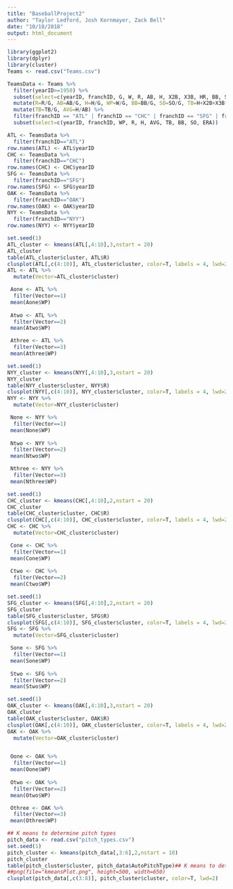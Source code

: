 ```yaml
---
title: "BaseballProject2"
author: "Taylor Ledford, Josh Kornmayer, Zack Bell"
date: "10/18/2018"
output: html_document
---
```


```r
library(ggplot2)
library(dplyr)
library(cluster)
Teams <- read.csv("Teams.csv")
```

```r
TeamsData <- Teams %>%
  filter(yearID>=1950) %>%
  subset(select=c(yearID, franchID, G, W, R, AB, H, X2B, X3B, HR, BB, SO, ERA)) %>%
  mutate(R=R/G, AB=AB/G, H=H/G, WP=W/G, BB=BB/G, SO=SO/G, TB=H+X2B+X3B*3+HR*3) %>%
  mutate(TB=TB/G, AVG=H/AB) %>%
  filter(franchID == "ATL" | franchID == "CHC" | franchID == "SFG" | franchID == "OAK" | franchID == "NYY") %>%
  subset(select=c(yearID, franchID, WP, R, H, AVG, TB, BB, SO, ERA))

ATL <- TeamsData %>%
  filter(franchID=="ATL")
row.names(ATL) <- ATL$yearID
CHC <- TeamsData %>%
  filter(franchID=="CHC")
row.names(CHC) <- CHC$yearID
SFG <- TeamsData %>%
  filter(franchID=="SFG")
row.names(SFG) <- SFG$yearID
OAK <- TeamsData %>%
  filter(franchID=="OAK")
row.names(OAK) <- OAK$yearID
NYY <- TeamsData %>%
  filter(franchID=="NYY")
row.names(NYY) <- NYY$yearID
```

```r
set.seed(1)
ATL_cluster <- kmeans(ATL[,4:10],3,nstart = 20)
ATL_cluster
table(ATL_cluster$cluster, ATL$R)
clusplot(ATL[,c(4:10)], ATL_cluster$cluster, color=T, labels = 4, lwd=2)
ATL <- ATL %>%
  mutate(Vector=ATL_cluster$cluster)

 Aone <- ATL %>%
  filter(Vector==1)
 mean(Aone$WP)
 
 Atwo <- ATL %>%
  filter(Vector==2)
 mean(Atwo$WP)

 Athree <- ATL %>%
  filter(Vector==3)
 mean(Athree$WP)
```

```r
set.seed(1)
NYY_cluster <- kmeans(NYY[,4:10],3,nstart = 20)
NYY_cluster
table(NYY_cluster$cluster, NYY$R)
clusplot(NYY[,c(4:10)], NYY_cluster$cluster, color=T, labels = 4, lwd=2)
NYY <- NYY %>%
  mutate(Vector=NYY_cluster$cluster)

 None <- NYY %>%
  filter(Vector==1)
 mean(None$WP)
 
 Ntwo <- NYY %>%
  filter(Vector==2)
 mean(Ntwo$WP)

 Nthree <- NYY %>%
  filter(Vector==3)
 mean(Nthree$WP)

```

```r
set.seed(1)
CHC_cluster <- kmeans(CHC[,4:10],2,nstart = 20)
CHC_cluster
table(CHC_cluster$cluster, CHC$R)
clusplot(CHC[,c(4:10)], CHC_cluster$cluster, color=T, labels = 4, lwd=2)
CHC <- CHC %>%
  mutate(Vector=CHC_cluster$cluster)

 Cone <- CHC %>%
  filter(Vector==1)
 mean(Cone$WP)
 
 Ctwo <- CHC %>%
  filter(Vector==2)
 mean(Ctwo$WP)
```
```r
set.seed(1)
SFG_cluster <- kmeans(SFG[,4:10],2,nstart = 20)
SFG_cluster
table(SFG_cluster$cluster, SFG$R)
clusplot(SFG[,c(4:10)], SFG_cluster$cluster, color=T, labels = 4, lwd=2)
SFG <- SFG %>%
  mutate(Vector=SFG_cluster$cluster)

 Sone <- SFG %>%
  filter(Vector==1)
 mean(Sone$WP)
 
 Stwo <- SFG %>%
  filter(Vector==2)
 mean(Stwo$WP)
```
```r
set.seed(1)
OAK_cluster <- kmeans(OAK[,4:10],3,nstart = 20)
OAK_cluster
table(OAK_cluster$cluster, OAK$R)
clusplot(OAK[,c(4:10)], OAK_cluster$cluster, color=T, labels = 4, lwd=2)
OAK <- OAK %>%
  mutate(Vector=OAK_cluster$cluster)


 Oone <- OAK %>%
  filter(Vector==1)
 mean(Oone$WP)
 
 Otwo <- OAK %>%
  filter(Vector==2)
 mean(Otwo$WP)

 Othree <- OAK %>%
  filter(Vector==3)
 mean(Othree$WP)

```


```r
## K means to determine pitch types
pitch_data <- read.csv("pitch_types.csv")
set.seed(1)
pitch_cluster <- kmeans(pitch_data[,3:6],2,nstart = 10)
pitch_cluster
table(pitch_cluster$cluster, pitch_data$AutoPitchType)## K means to determine pitch types
##png(file="kmeansPlot.png", height=500, width=650)
clusplot(pitch_data[,c(3:8)], pitch_cluster$cluster, color=T, lwd=2)
```